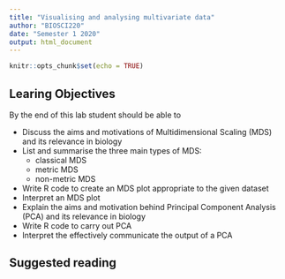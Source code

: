 ```yaml
---
title: "Visualising and analysing multivariate data"
author: "BIOSCI220"
date: "Semester 1 2020"
output: html_document
---
```


```r
knitr::opts_chunk$set(echo = TRUE)
```

## Learing Objectives

By the end of this lab student should be able to

   + Discuss the aims and motivations of Multidimensional Scaling (MDS) and its relevance in biology
   + List and summarise the three main types of MDS:
      + classical MDS
      + metric MDS
      + non-metric MDS
   + Write R code to create an MDS plot appropriate to the given dataset
   + Interpret an MDS plot
   + Explain the aims and motivation behind Principal Component Analysis (PCA) and its relevance in biology
   + Write R code to carry out PCA
   + Interpret the effectively communicate the output of a PCA

## Suggested reading